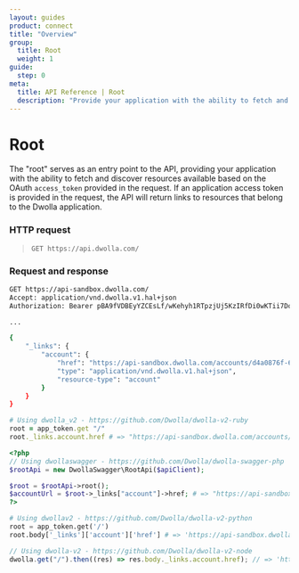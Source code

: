 ```yaml
---
layout: guides
product: connect
title: "Overview"
group:
  title: Root
  weight: 1
guide:
  step: 0
meta:
  title: API Reference | Root
  description: "Provide your application with the ability to fetch and discover resources available based on the OAuth `access_token` provided in the request"
---
```


# Root

The "root" serves as an entry point to the API, providing your application with the ability to fetch and discover resources available based on the OAuth `access_token` provided in the request. If an application access token is provided in the request, the API will return links to resources that belong to the Dwolla application.

### HTTP request

> `GET https://api.dwolla.com/`

### Request and response

```bash
GET https://api-sandbox.dwolla.com/
Accept: application/vnd.dwolla.v1.hal+json
Authorization: Bearer pBA9fVDBEyYZCEsLf/wKehyh1RTpzjUj5KzIRfDi0wKTii7DqY

...

{
    "_links": {
        "account": {
            "href": "https://api-sandbox.dwolla.com/accounts/d4a0876f-642e-478b-b684-bfb8632c5937",
            "type": "application/vnd.dwolla.v1.hal+json",
            "resource-type": "account"
        }
    }
}
```

```ruby
# Using dwolla_v2 - https://github.com/Dwolla/dwolla-v2-ruby
root = app_token.get "/"
root._links.account.href # => "https://api-sandbox.dwolla.com/accounts/ad5f2162-404a-4c4c-994e-6ab6c3a13254"
```

```php
<?php
// Using dwollaswagger - https://github.com/Dwolla/dwolla-swagger-php
$rootApi = new DwollaSwagger\RootApi($apiClient);

$root = $rootApi->root();
$accountUrl = $root->_links["account"]->href; # => "https://api-sandbox.dwolla.com/accounts/ad5f2162-404a-4c4c-994e-6ab6c3a13254"
?>
```

```python
# Using dwollav2 - https://github.com/Dwolla/dwolla-v2-python
root = app_token.get('/')
root.body['_links']['account']['href'] # => 'https://api-sandbox.dwolla.com/accounts/ad5f2162-404a-4c4c-994e-6ab6c3a13254'
```

```javascript
// Using dwolla-v2 - https://github.com/Dwolla/dwolla-v2-node
dwolla.get("/").then((res) => res.body._links.account.href); // => 'https://api-sandbox.dwolla.com/accounts/ad5f2162-404a-4c4c-994e-6ab6c3a13254'
```
